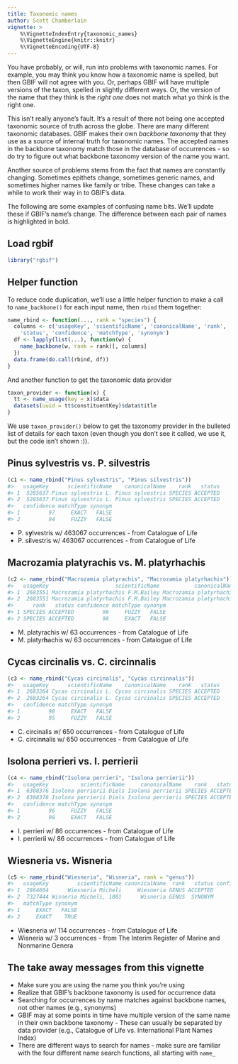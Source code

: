 ```yaml
---
title: Taxonomic names
author: Scott Chamberlain
vignette: >
    %\VignetteIndexEntry{taxonomic_names}
    %\VignetteEngine{knitr::knitr}
    %\VignetteEncoding{UTF-8}
---
```


You have probably, or will, run into problems with taxonomic names. For example,
you may think you know how a taxonomic name is spelled, but then GBIF will not
agree with you. Or, perhaps GBIF will have multiple versions of the taxon,
spelled in slightly different ways. Or, the version of the name that they think
is the _right one_ does not match what yo think is the right one.

This isn't really anyone's fault. It's a result of there not being one accepted
taxonomic source of truth across the globe. There are many different taxonomic
databases. GBIF makes their own _backbone taxonomy_ that they use as a source
of internal truth for taxonomic names. The accepted names in the backbone taxonomy
match those in the database of occurrences - so do try to figure out what
backbone taxonomy version of the name you want.

Another source of problems stems from the fact that names are constantly changing.
Sometimes epithets change, sometimes generic names, and sometimes higher names
like family or tribe. These changes can take a while to work their way in to
GBIF's data.

The following are some examples of confusing name bits. We'll update these if
GBIF's name's change. The difference between each pair of names is highlighted
in bold.

## Load rgbif


```r
library("rgbif")
```

## Helper function

To reduce code duplication, we'll use a little helper function to make a call
to `name_backbone()` for each input name, then `rbind` them together:


```r
name_rbind <- function(..., rank = "species") {
  columns <- c('usageKey', 'scientificName', 'canonicalName', 'rank',
    'status', 'confidence', 'matchType', 'synonym')
  df <- lapply(list(...), function(w) {
    name_backbone(w, rank = rank)[, columns]
  })
  data.frame(do.call(rbind, df))
}
```

And another function to get the taxonomic data provider


```r
taxon_provider <- function(x) {
  tt <- name_usage(key = x)$data
  datasets(uuid = tt$constituentKey)$data$title
}
```

We use `taxon_provider()` below to get the taxonomy provider in the bulleted list of details
for each taxon (even though you don't see it called, we use it, but the code isn't shown :)).

## Pinus sylvestris vs. P. silvestris


```r
(c1 <- name_rbind("Pinus sylvestris", "Pinus silvestris"))
#>   usageKey      scientificName    canonicalName    rank   status
#> 1  5285637 Pinus sylvestris L. Pinus sylvestris SPECIES ACCEPTED
#> 2  5285637 Pinus sylvestris L. Pinus sylvestris SPECIES ACCEPTED
#>   confidence matchType synonym
#> 1         97     EXACT   FALSE
#> 2         94     FUZZY   FALSE
```

* P. s<b>y</b>lvestris w/ 463067 occurrences - from Catalogue of Life
* P. s<b>i</b>lvestris w/ 463067 occurrences - from Catalogue of Life

## Macrozamia platyrachis vs. M. platyrhachis


```r
(c2 <- name_rbind("Macrozamia platyrachis", "Macrozamia platyrhachis"))
#>   usageKey                     scientificName           canonicalName
#> 1  2683551 Macrozamia platyrhachis F.M.Bailey Macrozamia platyrhachis
#> 2  2683551 Macrozamia platyrhachis F.M.Bailey Macrozamia platyrhachis
#>      rank   status confidence matchType synonym
#> 1 SPECIES ACCEPTED         96     FUZZY   FALSE
#> 2 SPECIES ACCEPTED         98     EXACT   FALSE
```

* M. platyrachis w/ 63 occurrences - from Catalogue of Life
* M. platyr<b>h</b>achis w/ 63 occurrences - from Catalogue of Life

## Cycas circinalis vs. C. circinnalis


```r
(c3 <- name_rbind("Cycas circinalis", "Cycas circinnalis"))
#>   usageKey      scientificName    canonicalName    rank   status
#> 1  2683264 Cycas circinalis L. Cycas circinalis SPECIES ACCEPTED
#> 2  2683264 Cycas circinalis L. Cycas circinalis SPECIES ACCEPTED
#>   confidence matchType synonym
#> 1         98     EXACT   FALSE
#> 2         95     FUZZY   FALSE
```

* C. circinalis w/ 650 occurrences - from Catalogue of Life
* C. circin<b>n</b>alis w/ 650 occurrences - from Catalogue of Life

## Isolona perrieri vs. I. perrierii


```r
(c4 <- name_rbind("Isolona perrieri", "Isolona perrierii"))
#>   usageKey          scientificName     canonicalName    rank   status
#> 1  6308376 Isolona perrierii Diels Isolona perrierii SPECIES ACCEPTED
#> 2  6308376 Isolona perrierii Diels Isolona perrierii SPECIES ACCEPTED
#>   confidence matchType synonym
#> 1         96     FUZZY   FALSE
#> 2         98     EXACT   FALSE
```

* I. perrieri w/ 86 occurrences - from Catalogue of Life
* I. perrieri<b>i</b> w/ 86 occurrences - from Catalogue of Life

## Wiesneria vs. Wisneria


```r
(c5 <- name_rbind("Wiesneria", "Wisneria", rank = "genus"))
#>   usageKey         scientificName canonicalName  rank   status confidence
#> 1  2864604      Wiesneria Micheli     Wiesneria GENUS ACCEPTED         96
#> 2  7327444 Wisneria Micheli, 1881      Wisneria GENUS  SYNONYM         95
#>   matchType synonym
#> 1     EXACT   FALSE
#> 2     EXACT    TRUE
```

* Wi<b>e</b>sneria w/ 114 occurrences - from Catalogue of Life
* Wisneria w/ 3 occurrences - from The Interim Register of Marine and Nonmarine Genera

## The take away messages from this vignette

* Make sure you are using the name you think you're using
* Realize that GBIF's backbone taxonomy is used for occurrence data
* Searching for occurrences by name matches against backbone names, 
not other names (e.g., synonyms)
* GBIF may at some points in time have multiple version of the same name in their own backbone taxonomy - These can usually be separated by data provider (e.g., Catalogue of Life vs. International Plant Names Index)
* There are different ways to search for names - make sure are familiar 
with the four different name search functions, all starting with 
`name_`

